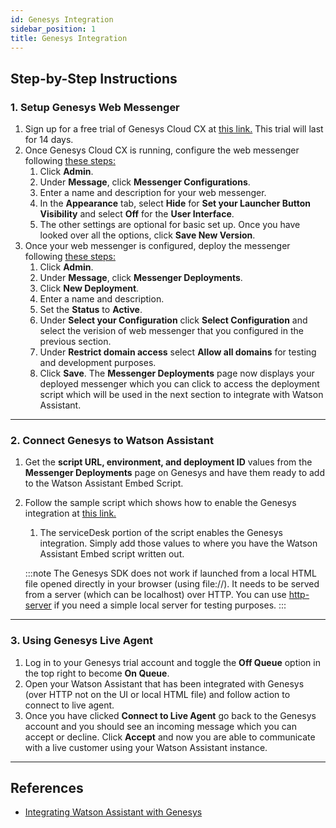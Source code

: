 ```yaml
---
id: Genesys Integration
sidebar_position: 1
title: Genesys Integration
---
```


## Step-by-Step Instructions

### 1. Setup Genesys Web Messenger
1. Sign up for a free trial of Genesys Cloud CX at [this link.](https://www.genesys.com/campaign/try-genesys-cloud-for-free) This trial will last for 14 days.
2. Once Genesys Cloud CX is running, configure the web messenger following [these steps:](https://help.mypurecloud.com/articles/configure-messenger/)
    1. Click **Admin**.
    2. Under **Message**, click **Messenger Configurations**.
    3. Enter a name and description for your web messenger.
    4. In the **Appearance** tab, select **Hide** for **Set your Launcher Button Visibility** and select **Off** for the **User Interface**.
    5. The other settings are optional for basic set up. Once you have looked over all the options, click **Save New Version**. 
3. Once your web messenger is configured, deploy the messenger following [these steps:](https://help.mypurecloud.com/articles/deploy-messenger/)
    1. Click **Admin**.
    2. Under **Message**, click **Messenger Deployments**.
    3. Click **New Deployment**.
    4. Enter a name and description.
    5. Set the **Status** to **Active**.
    6. Under **Select your Configuration** click **Select Configuration** and select the verision of web messenger that you configured in the previous section.
    7. Under **Restrict domain access** select **Allow all domains** for testing and development purposes.
    8. Click **Save**. The **Messenger Deployments** page now displays your deployed messenger which you can click to access the deployment script which will be used in the next section to integrate with Watson Assistant.
------------------------
### 2. Connect Genesys to Watson Assistant
1. Get the **script URL, environment, and deployment ID** values from the **Messenger Deployments** page on Genesys and have them ready to add to the Watson Assistant Embed Script.
2. Follow the sample script which shows how to enable the Genesys integration at [this link.](https://web-chat.global.assistant.watson.cloud.ibm.com/docs.html?to=service-desks-genesys#enabling)
    1. The serviceDesk portion of the script enables the Genesys integration. Simply add those values to where you have the Watson Assistant Embed script written out.
    
    :::note 
    The Genesys SDK does not work if launched from a local HTML file opened directly in your browser (using file://). It needs to be served from a server (which can be localhost) over HTTP. You can use [http-server](https://www.npmjs.com/package/http-server) if you need a simple local server for testing purposes.
    :::
------------------------
### 3. Using Genesys Live Agent
1. Log in to your Genesys trial account and toggle the **Off Queue** option in the top right to become **On Queue**.
2. Open your Watson Assistant that has been integrated with Genesys (over HTTP not on the UI or local HTML file) and follow action to connect to live agent.
3. Once you have clicked **Connect to Live Agent** go back to the Genesys account and you should see an incoming message which you can accept or decline. Click **Accept** and now you are able to communicate with a live customer using your Watson Assistant instance.

------------------------
## References
- [Integrating Watson Assistant with Genesys](https://cloud.ibm.com/docs/watson-assistant?topic=watson-assistant-deploy-genesys)
